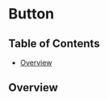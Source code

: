 
# Button

## Table of Contents
- [Overview](#overview)

## Overview

<Canvas>
  <Story id="design-system-atoms-button--primary" />
  <Story id="design-system-atoms-button--secondary" />
  <Story id="design-system-atoms-button--ghost" />
</Canvas>

<ArgsTable of={AMButton} />

<style>{`
  #button {
    margin-bottom: 32px;
  }
  .css-11xgcgt {
    display: none;
  }
  .css-1wjen9k {
    margin: 0;
    padding: 20px 0;
  }
`}</style>